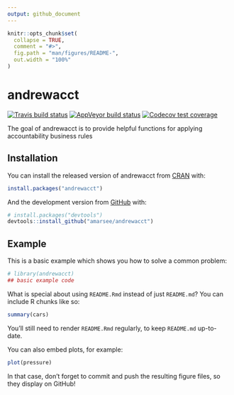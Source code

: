 ```yaml
---
output: github_document
---
```


<!-- README.md is generated from README.Rmd. Please edit that file -->

```r
knitr::opts_chunk$set(
  collapse = TRUE,
  comment = "#>",
  fig.path = "man/figures/README-",
  out.width = "100%"
)
```
# andrewacct

<!-- badges: start -->
[![Travis build status](https://travis-ci.org/amarsee/andrewacct.svg?branch=master)](https://travis-ci.org/amarsee/andrewacct)
[![AppVeyor build status](https://ci.appveyor.com/api/projects/status/github/amarsee/andrewacct?branch=master&svg=true)](https://ci.appveyor.com/project/amarsee/andrewacct)
[![Codecov test coverage](https://codecov.io/gh/amarsee/andrewacct/branch/master/graph/badge.svg)](https://codecov.io/gh/amarsee/andrewacct?branch=master)
<!-- badges: end -->

The goal of andrewacct is to provide helpful functions for applying accountability business rules

## Installation

You can install the released version of andrewacct from [CRAN](https://CRAN.R-project.org) with:

``` r
install.packages("andrewacct")
```

And the development version from [GitHub](https://github.com/) with:

``` r
# install.packages("devtools")
devtools::install_github("amarsee/andrewacct")
```
## Example

This is a basic example which shows you how to solve a common problem:

```r
# library(andrewacct)
## basic example code
```

What is special about using `README.Rmd` instead of just `README.md`? You can include R chunks like so:

```r
summary(cars)
```

You'll still need to render `README.Rmd` regularly, to keep `README.md` up-to-date.

You can also embed plots, for example:

```r
plot(pressure)
```

In that case, don't forget to commit and push the resulting figure files, so they display on GitHub!
